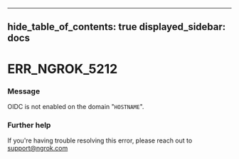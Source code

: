

---
hide_table_of_contents: true
displayed_sidebar: docs
---


# ERR_NGROK_5212

### Message
OIDC is not enabled on the domain "`HOSTNAME`".

<ErrorDetails error="err_ngrok_5212" />



### Further help
If you're having trouble resolving this error, please reach out to [support@ngrok.com](mailto:support@ngrok.com?subject=Help%20with%20ERR_NGROK_5212)


